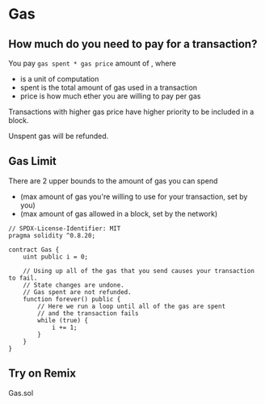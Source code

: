 
# Gas

## How much <ColoredText text="KLAY" color="#e74c3c"/> do you need to pay for a transaction?

You pay ```gas spent * gas price``` amount of <ColoredText text="KLAY" color="#e74c3c"/>, where

- <ColoredText text="gas" color="#e74c3c"/> is a unit of computation
- <ColoredText text="gas" color="#e74c3c"/> spent is the total amount of gas used in a transaction
- <ColoredText text="gas" color="#e74c3c"/> price is how much ether you are willing to pay per gas

Transactions with higher gas price have higher priority to be included in a block.

Unspent gas will be refunded.

## Gas Limit
There are 2 upper bounds to the amount of gas you can spend

- <ColoredText text="gas limit" color="#e74c3c"/> (max amount of gas you're willing to use for your transaction, set by you)
- <ColoredText text="block gas limit" color="#e74c3c"/> (max amount of gas allowed in a block, set by the network)

```solidity filename="Gas.sol" {2} copy
// SPDX-License-Identifier: MIT
pragma solidity ^0.8.20;

contract Gas {
    uint public i = 0;

    // Using up all of the gas that you send causes your transaction to fail.
    // State changes are undone.
    // Gas spent are not refunded.
    function forever() public {
        // Here we run a loop until all of the gas are spent
        // and the transaction fails
        while (true) {
            i += 1;
        }
    }
}
```

## Try on Remix
Gas.sol